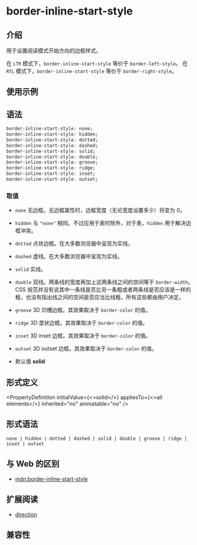 # border-inline-start-style

## 介绍

用于设置阅读模式开始方向的边框样式。

在 `LTR` 模式下，`border-inline-start-style` 等价于 `border-left-style`。
在 `RTL` 模式下，`border-inline-start-style` 等价于 `border-right-style`。

## 使用示例


<Go
  example="css-api"
  defaultFile="src/border-inline-start-style/App.tsx"
  img="/assets/doc/css/border-inline-style.jpg"
  defaultEntryFile="dist/border-inline-start-style.lynx.bundle"
  entry="src/border-inline-start-style"
/>

## 语法

```css
border-inline-start-style: none;
border-inline-start-style: hidden;
border-inline-start-style: dotted;
border-inline-start-style: dashed;
border-inline-start-style: solid;
border-inline-start-style: double;
border-inline-start-style: groove;
border-inline-start-style: ridge;
border-inline-start-style: inset;
border-inline-start-style: outset;
```

### 取值

- `none`
  无边框。无边框属性时，边框宽度（无论宽度设置多少）将变为 0。

- `hidden`
  与 `"none"` 相同。不过应用于表时除外，对于表，`hidden` 用于解决边框冲突。

- `dotted`
  点状边框。在大多数浏览器中呈现为实线。

- `dashed`
  虚线。在大多数浏览器中呈现为实线。

- `solid`
  实线。

- `double`
  双线。两条线的宽度再加上这两条线之间的空间等于 `border-width`。CSS 规范并没有说其中一条线是否比另一条粗或者两条线是否应该是一样的粗，也没有指出线之间的空间是否应当比线粗，所有这些都由用户决定。

- `groove`
  3D 凹槽边框。其效果取决于 `border-color` 的值。

- `ridge`
  3D 垄状边框。其效果取决于 `border-color` 的值。

- `inset`
  3D inset 边框。其效果取决于 `border-color` 的值。

- `outset`
  3D outset 边框。其效果取决于 `border-color` 的值。

- 默认值
  **solid**

## 形式定义


<PropertyDefinition
  initialValue={<>solid</>}
  appliesTo={<>all elements</>}
  inherited="no"
  animatable="no"
/>

## 形式语法

```
none | hidden | dotted | dashed | solid | double | groove | ridge | inset | outset
```

## 与 Web 的区别

- [mdn:border-inline-start-style](https://developer.mozilla.org/en-US/docs/Web/CSS/border-inline-start-style)

## 扩展阅读

- [direction](/api/css/properties/direction)

## 兼容性


<LegacyCompatTable metadata="css/properties/border-inline-start-style" />
